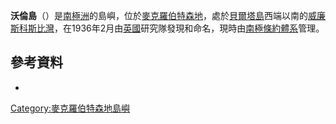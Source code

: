 {{coord|67|23|S|59|36|E|display=title}}

'''沃倫島'''（{{lang-en|Warren Island}}）是[[南極洲|南極洲]]的島嶼，位於[[麥克羅伯特森地|麥克羅伯特森地]]，處於[[貝爾塔島|貝爾塔島]]西端以南的[[威廉斯科斯比灣|威廉斯科斯比灣]]，在1936年2月由[[英國|英國]]研究隊發現和命名，現時由[[南極條約體系|南極條約體系]]管理。

==參考資料==
*{{usgs-gazetteer}}

{{DEFAULTSORT:Warren Island}}
[[Category:麥克羅伯特森地島嶼|Category:麥克羅伯特森地島嶼]]


{{MacRobertsonLand-geo-stub}}